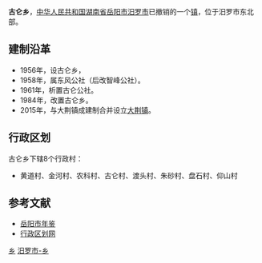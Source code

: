 {{中国乡级行政区<!---乡级行政区专用模板--->
|行政区全称 = 古仑乡
|景观照片文件名 = 
|景观照片描述 = 
|位置图文件名 = 
|位置图描述 = 
|汉语拼音 = 
|通用拼音 = 
|上级行政区 = [[湖南省|湖南省]][[岳阳市|岳阳市]][[汨罗市|汨罗市]]
|行政区类别 = 乡
|行政区划代码 = 430681208
|建置时间 = 1984年
|政府驻地 = 古仑村大园坡
|地理坐标 = 
|毗邻 = 
|行政区划 = 8
|村委会 = 8
|居委会 = 0
|总面积 = 35平方公里
|户籍人口 = 1.4万
|户籍人口年份 = 2009
|常住人口 = 
|常住人口年份 = 
|人口密度 = 
|GDP = 
|GDP年份 = 
|邮政编码 = 414409
|电话区号 = 
|时区 = UTC+8（[[东八区|东八区]]）
|官方网站 = 
|网站名称 = 
}}
'''古仑乡'''，[[中华人民共和国|中华人民共和国]][[湖南省|湖南省]][[岳阳市|岳阳市]][[汨罗市|汨罗市]]已撤销的一个[[镇|镇]]，位于汨罗市东北部。

==建制沿革==
*1956年，设古仑乡，
*1958年，属东风公社（后改智峰公社）。
*1961年，析置古仑公社。
*1984年，改置古仑乡。
*2015年，与大荆镇成建制合并设立[[大荆镇_(汨罗市)|大荆镇]]。

==行政区划==
古仑乡下辖8个行政村：
*黄道村、金河村、农科村、古仑村、渡头村、朱砂村、盘石村、仰山村

==参考文献==
*[http://www.yysqw.gov.cn/Html/10/1/34/4/0223504.html 岳阳市年鉴]{{dead link|date=2017年12月 |bot=InternetArchiveBot |fix-attempted=yes }}
*[http://www.xzqh.org/html/2011/0615/25055.html 行政区划网]{{dead link|date=2017年12月 |bot=InternetArchiveBot |fix-attempted=yes }}

{{湖南小作品}}
{{汨罗市行政区划}}

[[Category:汨罗市行政区划|乡]]
[[Category:岳阳乡镇|汨罗市-乡]]